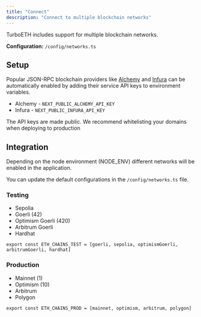 ```yaml
---
title: "Connect"
description: "Connect to multiple blockchain networks"
---
```


TurboETH includes support for multiple blockchain networks.

**Configuration:** `/config/networks.ts`

## Setup 
Popular JSON-RPC blockchain providers like [Alchemy]() and [Infura]() can be automatically enabled by adding their service API keys to environment variables.

- Alchemy - `NEXT_PUBLIC_ALCHEMY_API_KEY`
- Infura - `NEXT_PUBLIC_INFURA_API_KEY`

The API keys are made public. We recommend whitelisting your domains when deploying to production

## Integration
Depending on the node environment (NODE_ENV) different networks will be enabled in the application.

You can update the default configurations in the `/config/networks.ts` file.

### Testing

- Sepolia
- Goerli (42)
- Optimism Goerli (420)
- Arbitrum Goerli
- Hardhat

`export const ETH_CHAINS_TEST = [goerli, sepolia, optimismGoerli, arbitrumGoerli, hardhat]`

### Production

- Mainnet (1)
- Optimism (10)
- Arbitrum
- Polygon

`export const ETH_CHAINS_PROD = [mainnet, optimism, arbitrum, polygon]`



